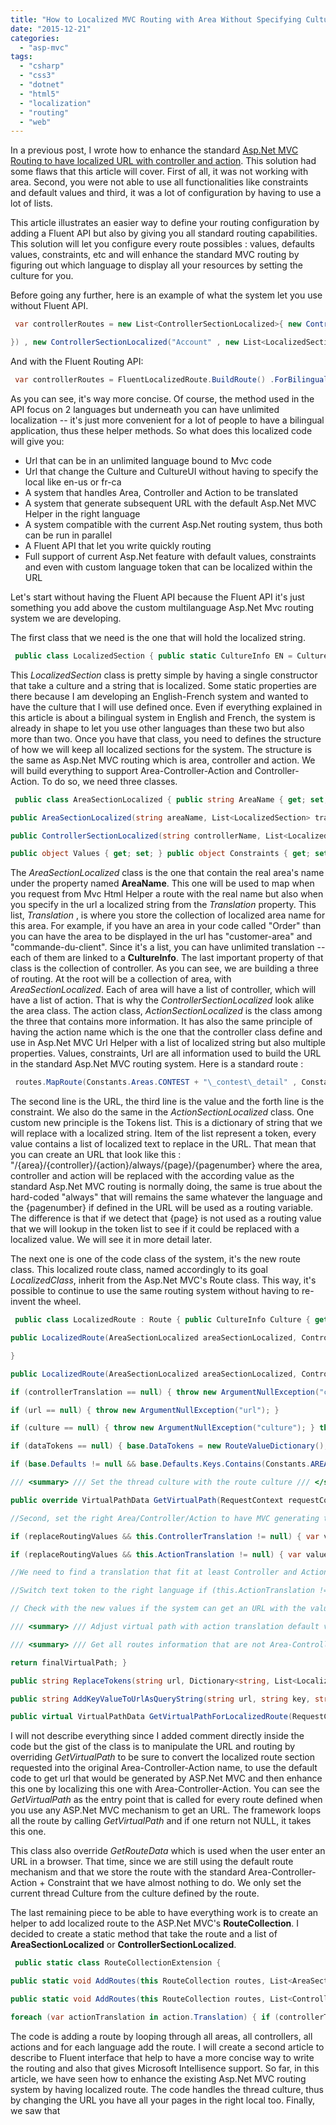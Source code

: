```yaml
---
title: "How to Localized MVC Routing with Area Without Specifying Culture Short Name in the Url"
date: "2015-12-21"
categories: 
  - "asp-mvc"
tags: 
  - "csharp"
  - "css3"
  - "dotnet"
  - "html5"
  - "localization"
  - "routing"
  - "web"
---
```


In a previous post, I wrote how to enhance the standard [Asp.Net MVC Routing to have localized URL with controller and action](http://patrickdesjardins.com/blog/asp-net-mvc-localized-url-without-having-to-specify-the-language-in-it). This solution had some flaws that this article will cover. First of all, it was not working with area. Second, you were not able to use all functionalities like constraints and default values and third, it was a lot of configuration by having to use a lot of lists.

This article illustrates an easier way to define your routing configuration by adding a Fluent API but also by giving you all standard routing capabilities. This solution will let you configure every route possibles : values, defaults values, constraints, etc and will enhance the standard MVC routing by figuring out which language to display all your resources by setting the culture for you.

Before going any further, here is an example of what the system let you use without Fluent API.


```csharp
 var controllerRoutes = new List<ControllerSectionLocalized>{ new ControllerSectionLocalized("Home" , new List<LocalizedSection>{ new LocalizedSection(LocalizedSection.EN, "Home") ,new LocalizedSection(LocalizedSection.FR, "Demarrer") } ,new List<ActionSectionLocalized>{ new ActionSectionLocalized("Index" , new List<LocalizedSection>{ new LocalizedSection(LocalizedSection.EN, "Index") ,new LocalizedSection(LocalizedSection.FR, "Index") } , new { id = ""} , null , "{controller}/{action}/{id}" )

}) , new ControllerSectionLocalized("Account" , new List<LocalizedSection>{ new LocalizedSection(LocalizedSection.EN, "Account") ,new LocalizedSection(LocalizedSection.FR, "Compte") } ,new List<ActionSectionLocalized>{ new ActionSectionLocalized("Profile" , new List<LocalizedSection>{ new LocalizedSection(LocalizedSection.EN, "Profile") ,new LocalizedSection(LocalizedSection.FR, "Profile") } , new {username = UrlParameter.Optional } , null , "{action}/{username}" ) , new ActionSectionLocalized("DisplayBadges" , new List<LocalizedSection>{ new LocalizedSection(LocalizedSection.EN, "Badges") ,new LocalizedSection(LocalizedSection.FR, "Medailles") } , null , null , "{action}" ) , new ActionSectionLocalized("Privilege" , new List<LocalizedSection>{ new LocalizedSection(LocalizedSection.EN, "Privilege-benefits") ,new LocalizedSection(LocalizedSection.FR, "benefice-des-privileges") } , null , null , "{action}" ) , new ActionSectionLocalized("PrivilegeBuyConfirm" , new List<LocalizedSection>{ new LocalizedSection(LocalizedSection.EN, "Privilege-buy-confirm") ,new LocalizedSection(LocalizedSection.FR, "confirmation-achat-privilege") } , null , null , "{action}" ) , new ActionSectionLocalized("Login" , new List<LocalizedSection>{ new LocalizedSection(LocalizedSection.EN, "Login") ,new LocalizedSection(LocalizedSection.FR, "Identification") } , null , null , "{controller}/{action}" ) , new ActionSectionLocalized("ReSendingCreationEmail" , new List<LocalizedSection>{ new LocalizedSection(LocalizedSection.EN, "SendValidationMail") ,new LocalizedSection(LocalizedSection.FR, "EnvoieCourrielDeValidation") } , null , null , "{controller}/{action}/{emailAddress}/now"/\* We need to be able to have more than just action translated but also text token for e.g. NOW\*/ ) , new ActionSectionLocalized("ActivateAccount" , new List<LocalizedSection>{ new LocalizedSection(LocalizedSection.EN, "ActivateAccount") ,new LocalizedSection(LocalizedSection.FR, "activer-compte") } , null , null , "{controller}/{action}/{emailAddress}/now"/\* We need to be able to have more than just action translated but also text token for e.g. NOW\*/ ) } ) }; 
```

And with the Fluent Routing API:


```csharp
 var controllerRoutes = FluentLocalizedRoute.BuildRoute() .ForBilingualController("Home", "Home", "Demarrer") .WithBilingualAction("Index", "Index", "Index") .WithDefaultValues(new { id = "" }) .UseDefaulUrl() .ForBilingualController("Account", "Account", "Compte") .WithBilingualAction("Profile", "Profile", "Profile") .WithDefaultValues(new { username = UrlParameter.Optional }) .WithUrl("{action}/{username}") .And().WithBilingualAction("DisplayBadges", "Badges", "Medailles") .WithUrl("{action}") .And().WithBilingualAction("Privilege", "Privilege-benefits", "benefice-des-privileges") .WithUrl("{action}") .And().WithBilingualAction("PrivilegeBuyConfirm", "Privilege-buy-confirm", "confirmation-achat-privilege") .WithUrl("{action}") .And().WithBilingualAction("Login", "Login", "Identification") .WithUrl("{controller}/{action}") .And().WithBilingualAction("ReSendingCreationEmail", "SendValidationMail", "EnvoieCourrielDeValidation") .WithUrl("{controller}/{action}/{emailAddress}/now") .And().WithBilingualAction("ActivateAccount", "ActivateAccount", "activer-compte") .WithUrl("{controller}/{action}/{emailAddress}/now") .ToList() ; 
```

As you can see, it's way more concise. Of course, the method used in the API focus on 2 languages but underneath you can have unlimited localization -- it's just more convenient for a lot of people to have a bilingual application, thus these helper methods. So what does this localized code will give you:

- Url that can be in an unlimited language bound to Mvc code
- Url that change the Culture and CultureUI without having to specify the local like en-us or fr-ca
- A system that handles Area, Controller and Action to be translated
- A system that generate subsequent URL with the default Asp.Net MVC Helper in the right language
- A system compatible with the current Asp.Net routing system, thus both can be run in parallel
- A Fluent API that let you write quickly routing
- Full support of current Asp.Net feature with default values, constraints and even with custom language token that can be localized within the URL

Let's start without having the Fluent API because the Fluent API it's just something you add above the custom multilanguage Asp.Net Mvc routing system we are developing.

The first class that we need is the one that will hold the localized string.


```csharp
 public class LocalizedSection { public static CultureInfo EN = CultureInfo.GetCultureInfo("en-US"); public static CultureInfo FR = CultureInfo.GetCultureInfo("fr-FR"); public CultureInfo CultureInfo { get; set; } public string TranslatedValue { get; set; } public LocalizedSection(CultureInfo culture, string translatedValue) { CultureInfo = culture; TranslatedValue = translatedValue; } } 
```

This _LocalizedSection_ class is pretty simple by having a single constructor that take a culture and a string that is localized. Some static properties are there because I am developing an English-French system and wanted to have the culture that I will use defined once. Even if everything explained in this article is about a bilingual system in English and French, the system is already in shape to let you use other languages than these two but also more than two. Once you have that class, you need to defines the structure of how we will keep all localized sections for the system. The structure is the same as Asp.Net MVC routing which is area, controller and action. We will build everything to support Area-Controller-Action and Controller-Action. To do so, we need three classes.


```csharp
 public class AreaSectionLocalized { public string AreaName { get; set; } public List<LocalizedSection> Translation { get; set; } public List<ControllerSectionLocalized> ControllerTranslations { get; set; }

public AreaSectionLocalized(string areaName, List<LocalizedSection> translation, List<ControllerSectionLocalized> controllersList) { this.AreaName = areaName; this.Translation = translation; this.ControllerTranslations = controllersList; } } public class ControllerSectionLocalized { public string ControllerName { get; set; } public List<LocalizedSection> Translation { get; set; } public List<ActionSectionLocalized> ActionTranslations { get; set; }

public ControllerSectionLocalized(string controllerName, List<LocalizedSection> translation, List<ActionSectionLocalized> actionsList) { this.ControllerName = controllerName; this.Translation = translation; this.ActionTranslations = actionsList; } } public class ActionSectionLocalized { public string ActionName { get; set; } public List<LocalizedSection> Translation { get; set; }

public object Values { get; set; } public object Constraints { get; set; } public string Url { get; set; } public ActionSectionLocalized(string actionName, List<LocalizedSection> translation, object values = null, object constraints = null, string url = "") { this.ActionName = actionName; this.Translation = translation; this.Values = values; this.Constraints = constraints; this.Url = url; } public Dictionary<string,List<LocalizedSection>> Tokens { get; set; } } 
```

The _AreaSectionLocalized_ class is the one that contain the real area's name under the property named **AreaName**. This one will be used to map when you request from Mvc Html Helper a route with the real name but also when you specify in the url a localized string from the _Translation_ property. This list, _Translation_ , is where you store the collection of localized area name for this area. For example, if you have an area in your code called "Order" than you can have the area to be displayed in the url has "customer-area" and "commande-du-client". Since it's a list, you can have unlimited translation -- each of them are linked to a **CultureInfo**. The last important property of that class is the collection of controller. As you can see, we are building a three of routing. At the root will be a collection of area, with _AreaSectionLocalized_. Each of area will have a list of controller, which will have a list of action. That is why the _ControllerSectionLocalized_ look alike the area class. The action class, _ActionSectionLocalized_ is the class among the three that contains more information. It has also the same principle of having the action name which is the one that the controller class define and use in Asp.Net MVC Url Helper with a list of localized string but also multiple properties. Values, constraints, Url are all information used to build the URL in the standard Asp.Net MVC routing system. Here is a standard route :


```csharp
 routes.MapRoute(Constants.Areas.CONTEST + "\_contest\_detail" , Constants.Areas.CONTEST + "/{" + Constants.RoutePortionName.ACTIVE\_CURRENT\_CONTEST\_ID + "}/Detail" , new RouteValueDictionary { { Constants.RoutePortionName.ACTION, "Detail" }, { Constants.RoutePortionName.CONTROLLER, "UserContest" }} , new RouteValueDictionary {{ Constants.RoutePortionName.ACTIVE\_CURRENT\_CONTEST\_ID,@"\\d+"} }); 
```

The second line is the URL, the third line is the value and the forth line is the constraint. We also do the same in the _ActionSectionLocalized_ class. One custom new principle is the Tokens list. This is a dictionary of string that we will replace with a localized string. Item of the list represent a token, every value contains a list of localized text to replace in the URL. That mean that you can create an URL that look like this : "/{area}/{controller}/{action}/always/{page}/{pagenumber} where the area, controller and action will be replaced with the according value as the standard Asp.Net MVC routing is normally doing, the same is true about the hard-coded "always" that will remains the same whatever the language and the {pagenumber} if defined in the URL will be used as a routing variable. The difference is that if we detect that {page} is not used as a routing value that we will lookup in the token list to see if it could be replaced with a localized value. We will see it in more detail later.

The next one is one of the code class of the system, it's the new route class. This localized route class, named accordingly to its goal _LocalizedClass_, inherit from the Asp.Net MVC's Route class. This way, it's possible to continue to use the same routing system without having to re-invent the wheel.


```csharp
 public class LocalizedRoute : Route { public CultureInfo Culture { get; private set; } public ActionSectionLocalized ActionTranslation { get; private set; } public ControllerSectionLocalized ControllerTranslation { get; private set; } public AreaSectionLocalized AreaSectionLocalized { get; private set; }

public LocalizedRoute(AreaSectionLocalized areaSectionLocalized, ControllerSectionLocalized controllerTranslation, ActionSectionLocalized actionTranslation, string url , RouteValueDictionary defaults, RouteValueDictionary constraints, CultureInfo culture) : this(areaSectionLocalized, controllerTranslation, actionTranslation, url, defaults, constraints, null, new MvcRouteHandler(), culture) {

}

public LocalizedRoute(AreaSectionLocalized areaSectionLocalized, ControllerSectionLocalized controllerTranslation, ActionSectionLocalized actionTranslation, string url , RouteValueDictionary defaults, RouteValueDictionary constraints, RouteValueDictionary dataTokens, IRouteHandler routeHandler, CultureInfo culture) : base(url, defaults, constraints, dataTokens, routeHandler) { this.AreaSectionLocalized = areaSectionLocalized;

if (controllerTranslation == null) { throw new ArgumentNullException("controllerTranslation"); } this.ControllerTranslation = controllerTranslation; if (actionTranslation == null) { throw new ArgumentNullException("actionTranslation"); } this.ActionTranslation = actionTranslation;

if (url == null) { throw new ArgumentNullException("url"); }

if (culture == null) { throw new ArgumentNullException("culture"); } this.Culture = culture;

if (dataTokens == null) { base.DataTokens = new RouteValueDictionary(); }

if (base.Defaults != null && base.Defaults.Keys.Contains(Constants.AREA)) { if (base.DataTokens == null) { base.DataTokens = new RouteValueDictionary(); } base.DataTokens.Add(Constants.AREA, base.Defaults[Constants.AREA].ToString()); } }

/// <summary> /// Set the thread culture with the route culture /// </summary> /// <param name="httpContext"></param> /// <returns></returns> public override RouteData GetRouteData(HttpContextBase httpContext) { var returnRouteData = base.GetRouteData(httpContext); if (returnRouteData != null) { System.Threading.Thread.CurrentThread.CurrentCulture = this.Culture; System.Threading.Thread.CurrentThread.CurrentUICulture = this.Culture; } return returnRouteData; } protected override bool ProcessConstraint(HttpContextBase httpContext, object constraint, string parameterName, RouteValueDictionary values, RouteDirection routeDirection) { return base.ProcessConstraint(httpContext, constraint, parameterName, values, routeDirection); }

public override VirtualPathData GetVirtualPath(RequestContext requestContext, RouteValueDictionary values) { var currentThreadCulture = System.Threading.Thread.CurrentThread.CurrentUICulture; //First step is to avoid route in the wrong culture if (this.Culture.Name != currentThreadCulture.Name) { return null; }

//Second, set the right Area/Controller/Action to have MVC generating the URL with the localized string bool replaceRoutingValues = true; LocalizedSection areaTranslated = null; LocalizedSection controllerTranslated = null; LocalizedSection actionTranslated = null; if (this.AreaSectionLocalized != null && values[Constants.AREA] !=null) //If added in the RouteValue, it will be just there later during GetVirtualPath (merge from MVC's route creation code) { var valueToken = values[Constants.AREA]; areaTranslated = this.AreaSectionLocalized.Translation.FirstOrDefault(d => d.CultureInfo.Name == currentThreadCulture.Name); replaceRoutingValues = (areaTranslated != null && areaTranslated.TranslatedValue == valueToken); }

if (replaceRoutingValues && this.ControllerTranslation != null) { var valueToken = values[Constants.CONTROLLER]; controllerTranslated = this.ControllerTranslation.Translation.FirstOrDefault(d => d.CultureInfo.Name == currentThreadCulture.Name); replaceRoutingValues &= (controllerTranslated != null && controllerTranslated.TranslatedValue == valueToken); }

if (replaceRoutingValues && this.ActionTranslation != null) { var valueToken = values[Constants.ACTION]; actionTranslated = this.ActionTranslation.Translation.FirstOrDefault(d => d.CultureInfo.Name == currentThreadCulture.Name); replaceRoutingValues &= (actionTranslated != null && actionTranslated.TranslatedValue == valueToken); }

//We need to find a translation that fit at least Controller and Action //if (!replaceRoutingValues) //{ // return null; //}

//Switch text token to the right language if (this.ActionTranslation != null) { base.Url = ReplaceTokens(base.Url, this.ActionTranslation.Tokens); }

// Check with the new values if the system can get an URL with the values in the culture desired var vitualPathData = this.GetVirtualPathForLocalizedRoute(requestContext, values); //vitualPathData.DataTokens // Asp.Net MVC found a URL, time to enhance the URL with localization replacement if (vitualPathData != null) { //This is to replace {action}, {controller} and {area} with the localized version vitualPathData.VirtualPath = LocalizedSection.ReplaceSection(this.Url, areaTranslated, controllerTranslated, actionTranslated); //Enhance url with replace or append route value dictionary vitualPathData.VirtualPath = AdjustVirtualPathWithRoutes(vitualPathData.VirtualPath, values); //Default value if not defined in the route value vitualPathData.VirtualPath = AdjustVirtualPathWithActionTranslationDefaultValues(vitualPathData.VirtualPath, values); vitualPathData.VirtualPath = vitualPathData.VirtualPath.TrimEnd('/'); } return vitualPathData; }

/// <summary> /// Adjust virtual path with action translation default value not in the route. This is because we can define default and the /// value of default is only used when not more specific from the route. /// /// Route has precedence on Default Value (this.ActionTranslation.Values) /// </summary> /// <param name="currentVirtualPath"></param> /// <param name="values"></param> /// <returns></returns> public string AdjustVirtualPathWithActionTranslationDefaultValues(string currentVirtualPath, RouteValueDictionary values) { if (string.IsNullOrEmpty(currentVirtualPath) || values == null) { return currentVirtualPath; } string finalVirtualPath = currentVirtualPath; //This is for the case that optional parameter in the action are not defined in the URL if (this.ActionTranslation != null) { var rc = new RouteValueDictionary(this.ActionTranslation.Values); // If defined {word} is not in the URL, then we use the value from the actionTranslated foreach (var key in rc.Keys.Where(q => !values.ContainsKey(q))) { string toReplace = "{" + key + "}"; finalVirtualPath = finalVirtualPath.Replace(toReplace, System.Net.WebUtility.UrlEncode(rc[key].ToString())); } } return finalVirtualPath; }

/// <summary> /// Get all routes information that are not Area-Controller-Action and change the value from the URL. /// If not in the URL, add the data in query string /// </summary> /// <param name="currentVirtualPath"></param> /// <param name="values"></param> /// <returns></returns> public string AdjustVirtualPathWithRoutes(string currentVirtualPath, RouteValueDictionary values) { string finalVirtualPath = currentVirtualPath; if (values != null) { foreach (var key in values.Keys.Where(k => k != Constants.AREA && k != Constants.CONTROLLER && k != Constants.ACTION)) { string toReplace = "{" + key + "}"; if (values[key] != null) { string replaceWith = System.Net.WebUtility.UrlEncode(values[key].ToString()); if (currentVirtualPath.Contains(toReplace)) { finalVirtualPath = finalVirtualPath.Replace(toReplace, replaceWith); } else { finalVirtualPath = AddKeyValueToUrlAsQueryString(finalVirtualPath, toReplace, replaceWith); } } } }

return finalVirtualPath; }

public string ReplaceTokens(string url, Dictionary<string, List<LocalizedSection>> tokens) { if (tokens!= null) { foreach (var key in tokens.Keys) { var tokenInCurrentCulture = tokens[key].FirstOrDefault(f => f.CultureInfo.Name == this.Culture.Name); if (tokenInCurrentCulture != null) { string toReplace = "{" + key + "}"; return url.Replace(toReplace, System.Net.WebUtility.UrlEncode(tokenInCurrentCulture.TranslatedValue)); } } } return url; }

public string AddKeyValueToUrlAsQueryString(string url, string key, string value) { if (!string.IsNullOrEmpty(key) && url!=null) { key = key.Replace("{", "").Replace("}", ""); if (url.Contains("?")) { return url + "&" + key + "=" + value; } else { return url + "?" + key + "=" + value; } } return url; }

public virtual VirtualPathData GetVirtualPathForLocalizedRoute(RequestContext requestContext, RouteValueDictionary values) { return base.GetVirtualPath(requestContext, values); } } 
```

I will not describe everything since I added comment directly inside the code but the gist of the class is to manipulate the URL and routing by overriding _GetVirtualPath_ to be sure to convert the localized route section requested into the original Area-Controller-Action name, to use the default code to get url that would be generated by ASP.Net MVC and then enhance this one by localizing this one with Area-Controller-Action. You can see the _GetVirtualPath_ as the entry point that is called for every route defined when you use any ASP.Net MVC mechanism to get an URL. The framework loops all the route by calling _GetVirtualPath_ and if one return not NULL, it takes this one.

This class also override _GetRouteData_ which is used when the user enter an URL in a browser. That time, since we are still using the default route mechanism and that we store the route with the standard Area-Controller-Action + Constraint that we have almost nothing to do. We only set the current thread Culture from the culture defined by the route.

The last remaining piece to be able to have everything work is to create an helper to add localized route to the ASP.Net MVC's **RouteCollection**. I decided to create a static method that take the route and a list of **AreaSectionLocalized** or **ControllerSectionLocalized**.


```csharp
 public static class RouteCollectionExtension {

public static void AddRoutes(this RouteCollection routes, List<AreaSectionLocalized> areaRoutes) { foreach (var area in areaRoutes) { routes.AddRoutes(area.ControllerTranslations, area); } }

public static void AddRoutes(this RouteCollection routes, List<ControllerSectionLocalized> controllerRoutes, AreaSectionLocalized areaSectionLocalized = null) { foreach (var controller in controllerRoutes) { foreach (var controllerTranslation in controller.Translation) { foreach (var action in controller.ActionTranslations) { var urlAction = action.Url;

foreach (var actionTranslation in action.Translation) { if (controllerTranslation.CultureInfo == actionTranslation.CultureInfo) { RouteValueDictionary values = null; if (action.Values is RouteValueDictionary) { values = action.Values as RouteValueDictionary; } else { values = new RouteValueDictionary(action.Values); } LocalizedSection areaTranslation = null; if (areaSectionLocalized != null && areaSectionLocalized.Translation.Any(d => d.CultureInfo.Name == controllerTranslation.CultureInfo.Name)) { values[Constants.AREA] = areaSectionLocalized.AreaName; areaTranslation = areaSectionLocalized.Translation.FirstOrDefault(d => d.CultureInfo.Name == controllerTranslation.CultureInfo.Name); } values[Constants.CONTROLLER] = controller.ControllerName; values[Constants.ACTION] = action.ActionName; RouteValueDictionary constraints = null; if (action.Constraints is RouteValueDictionary) { constraints = action.Constraints as RouteValueDictionary; } else { constraints = new RouteValueDictionary(action.Constraints); } var newUrl = LocalizedSection.ReplaceSection(urlAction, areaTranslation, controllerTranslation, actionTranslation); routes.Add(new LocalizedRoute( areaSectionLocalized , controller , action , newUrl , values , constraints , actionTranslation.CultureInfo ) ); } } } } } } } 
```

The code is adding a route by looping through all areas, all controllers, all actions and for each language add the route. I will create a second article to describe to Fluent interface that help to have a more concise way to write the routing and also that gives Microsoft Intellisence support. So far, in this article, we have seen how to enhance the existing Asp.Net MVC routing system by having localized route. The code handles the thread culture, thus by changing the URL you have all your pages in the right local too. Finally, we saw that

